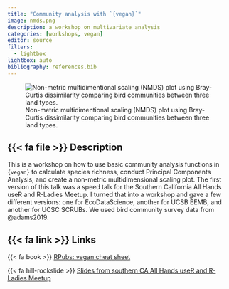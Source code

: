 ```yaml
---
title: "Community analysis with `{vegan}`"
image: nmds.png
description: a workshop on multivariate analysis
categories: [workshops, vegan]
editor: source
filters: 
  - lightbox
lightbox: auto
bibliography: references.bib
---
```


![Non-metric multidimentional scaling (NMDS) plot using Bray-Curtis dissimilarity comparing bird communities between three land types.](nmds.png){description="Plot showing community dissimilarity of birds between three land types: dry (pink), mixed (yellow), and riparian (green)" fig-alt="Plot showing community dissimilarity of birds between three land types: dry (pink), mixed (yellow), and riparian (green)"}

## {{< fa file >}} Description

This is a workshop on how to use basic community analysis functions in `{vegan}` to calculate species richness, conduct Principal Components Analysis, and create a non-metric multidimensional scaling plot. The first version of this talk was a speed talk for the Southern California All Hands useR and R-Ladies Meetup. I turned that into a workshop and gave a few different versions: one for EcoDataScience, another for UCSB EEMB, and another for UCSC SCRUBs. We used bird community survey data from @adams2019.

## {{< fa link >}} Links

{{< fa book >}} [RPubs: vegan cheat sheet](https://rpubs.com/an-bui/vegan-cheat-sheet)  

{{< fa hill-rockslide >}} [Slides from southern CA All Hands useR and R-Ladies Meetup](https://docs.google.com/presentation/d/1tj7PElecpBRl9BMHEihdU32m23CQ4SaA/edit?usp=sharing&ouid=106933509253674445043&rtpof=true&sd=true)

